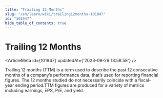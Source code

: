 ```yaml
---
title: "Trailing 12 Months"
slug: "/en/learn/wiki/trailing12months-101947"
id: "101947"
hide_table_of_contents: true
---
```



# Trailing 12 Months

<ArticleMeta id={101947} updatedAt={'2023-09-26 13:58:58'} />
<div className='border-solid border-b border-t-0 my-4 border-[var(--ifm-color-gray-300)]' />

Trailing 12 months (TTM) is a term used to describe the past 12 consecutive months of a company’s performance data, that’s used for reporting financial figures. The 12 months studied do not necessarily coincide with a fiscal-year ending period.TTM figures are produced for a variety of metrics including earnings, EPS, P/E, and yield.
